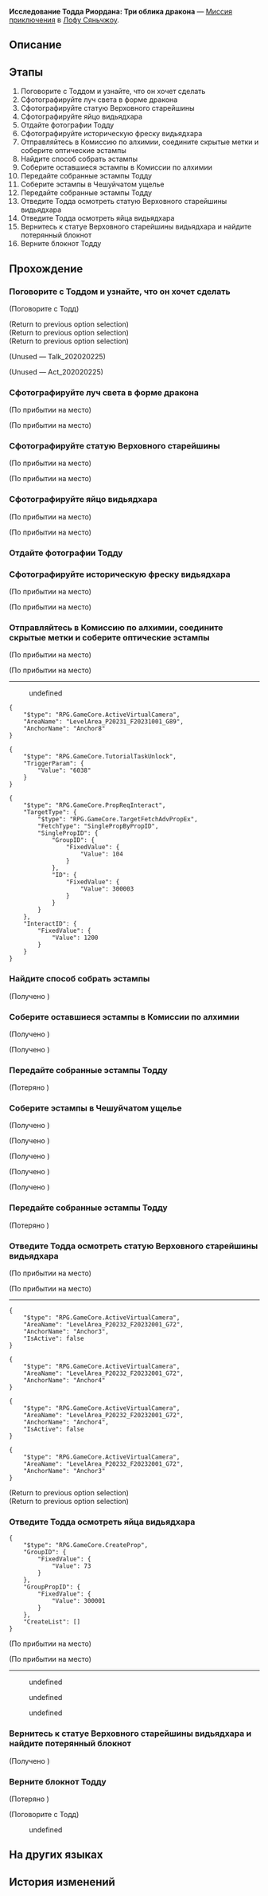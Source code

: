 {{Дополнить|Диалоги.}}
{{Миссия Инфобокс
|id              = 2020202
|Название        = 
|Изображение     = Миссия Освоения Исследование Тодда Риордана Три облика дракона.png
|Тип             = Миссия приключения
|События         = 
|Глава           = 
|Условия         = Завершите миссию [[Миссия приключения]] ''[[Исследование Тодда Риордана: Мимолётный взгляд на знахарские учения]]'' и дождитесь ежедневного [[Обновление сервера|обновления сервера]]
|Персонажи       = Первопроходец; Тодд
|СтартЛокация    = Центральная гавань Приюта звёздных яликов
|Мир             = Лофу Сяньчжоу
|Локации         = Центральная гавань Приюта звёздных яликов
|Предыдущая      = Исследование Тодда Риордана: Мимолётный взгляд на знахарские учения
|Следующая       = 
|Награды         = Опыт Освоения*200; Звёздный нефрит*40; Путеводитель путешественника*6; Утраченный кристалл*5; Strale*25; "Erstwhile Resonance"*1 { text = Erstwhile Resonance }; Кредиты*60 000
}}
'''Исследование Тодда Риордана: Три облика дракона''' — [[Миссия приключения]] в [[Лофу Сяньчжоу]].

==Описание==
{{Описание|Тодд просит вас отправиться в Чешуйчатое ущелье и сделать несколько снимков, связанных с историей видьядхара, а затем - помочь проникнуть в Чешуйчатое ущелье. Вы помогаете Тодду исполнить его желание.}}

==Этапы==
# Поговорите с Тоддом и узнайте, что он хочет сделать
# Сфотографируйте луч света в форме дракона
# Сфотографируйте статую Верховного старейшины
# Сфотографируйте яйцо видьядхара
# Отдайте фотографии Тодду
# Сфотографируйте историческую фреску видьядхара
# Отправляйтесь в Комиссию по алхимии, соедините скрытые метки и соберите оптические эстампы
# Найдите способ собрать эстампы
# Соберите оставшиеся эстампы в Комиссии по алхимии
# Передайте собранные эстампы Тодду
# Соберите эстампы в Чешуйчатом ущелье
# Передайте собранные эстампы Тодду
# Отведите Тодда осмотреть статую Верховного старейшины видьядхара
# Отведите Тодда осмотреть яйца видьядхара
# Вернитесь к статуе Верховного старейшины видьядхара и найдите потерянный блокнот
# Верните блокнот Тодду

==Прохождение==
{{Дополнить}}


===Поговорите с Тоддом и узнайте, что он хочет сделать===
{{Описание миссии|локация=Центральная гавань Приюта звёздных яликов|Учёный Гильдии эрудитов Тодд Риордан, похоже, столкнулся с новой проблемой. Но на этот раз, помимо «академических» проблем, похоже, есть что-то ещё...}}
{{Диалог Начало}}


;(Поговорите с Тодд)
<!--Unknown TalkSentence: 502114101-->
;(Return to previous option selection)
;(Return to previous option selection)
;(Return to previous option selection)

;(Unused &mdash; Talk_202020225)


;(Unused &mdash; Act_202020225)

{{Диалог Конец}}

===Сфотографируйте луч света в форме дракона===
{{Описание миссии|локация=Чешуйчатое ущелье|Тодд намерен изучать историю видьядхара. Однако он не смог попасть в Чешуйчатое ущелье, где, по слухам, можно ознакомиться с историей расы видьядхара. Не имея другой альтернативы, Тодд просит вас отправиться в Чешуйчатое ущелье и сделать несколько фотографий, чтобы он смог завершить исследование.}}
{{Диалог Начало}}
;(По прибытии на место)

;(По прибытии на место)
<!--Unknown TalkSentence: 202040217-->
{{Диалог Конец}}

===Сфотографируйте статую Верховного старейшины===
{{Диалог Начало}}
;(По прибытии на место)

;(По прибытии на место)
<!--Unknown TalkSentence: 202040044-->
{{Диалог Конец}}

===Сфотографируйте яйцо видьядхара===
{{Диалог Начало}}
;(По прибытии на место)

;(По прибытии на место)
<!--Unknown TalkSentence: 202040216-->
{{Диалог Конец}}

===Отдайте фотографии Тодду===
{{Описание миссии|локация=Центральная гавань Приюта звёздных яликов|Следуя просьбе Тодда, вы направляетесь в Чешуйчатое ущелье, чтобы сделать нужные ему фотографии. Поторопитесь и отдайте ему фотографии.}}
{{Диалог Начало}}

{{Диалог Конец}}

===Сфотографируйте историческую фреску видьядхара===
{{Описание миссии|локация=Чешуйчатое ущелье|Тодд намерен изучать историю видьядхара. Однако он не смог попасть в Чешуйчатое ущелье, где, по слухам, можно ознакомиться с историей расы видьядхара. Не имея другой альтернативы, Тодд просит вас отправиться в Чешуйчатое ущелье и сделать несколько фотографий, чтобы он смог завершить исследование.}}
{{Диалог Начало}}
;(По прибытии на место)

;(По прибытии на место)
<!--Unknown TalkSentence: 202040215-->
{{Диалог Конец}}

===Отправляйтесь в Комиссию по алхимии, соедините скрытые метки и соберите оптические эстампы===
{{Описание миссии|локация=Комиссия по алхимии|Тодд раскрыл вам секрет, который связан с исчезновением его учителя. Вы соглашаетесь помочь ему собрать подсказки, оставленные учителем. Он отправляет обнаруженные координаты, и вы приходите в Комиссию по алхимии, где собираете секретные метки Гильдии и записываете их. Соединяйте метки вместе и записывайте оптические метки с помощью камеры смартфона.}}
{{Диалог Начало}}
;(По прибытии на место)

;(По прибытии на место)
----
<!--Unknown TalkSentence: 202040194-->
<!--Unknown TalkSentence: 202040195-->
:{{Диалог|Стрелка}} undefined
:<!--1.5-second delay-->
<!--Unknown TalkSentence: 202040197-->
<!--Unknown TalkSentence: 202040198-->
<!--Unknown TalkSentence: 202040199-->
<pre>{
	"$type": "RPG.GameCore.ActiveVirtualCamera",
	"AreaName": "LevelArea_P20231_F20231001_G89",
	"AnchorName": "Anchor8"
}</pre>
<!--Unknown TalkSentence: 202040201-->
<pre>{
	"$type": "RPG.GameCore.TutorialTaskUnlock",
	"TriggerParam": {
		"Value": "6038"
	}
}</pre>
<pre>{
	"$type": "RPG.GameCore.PropReqInteract",
	"TargetType": {
		"$type": "RPG.GameCore.TargetFetchAdvPropEx",
		"FetchType": "SinglePropByPropID",
		"SinglePropID": {
			"GroupID": {
				"FixedValue": {
					"Value": 104
				}
			},
			"ID": {
				"FixedValue": {
					"Value": 300003
				}
			}
		}
	},
	"InteractID": {
		"FixedValue": {
			"Value": 1200
		}
	}
}</pre>
{{Диалог Конец}}

===Найдите способ собрать эстампы===
{{Описание миссии|локация=Комиссия по алхимии|Тодд раскрыл вам секрет, который связан с исчезновением его учителя. Вы соглашаетесь помочь ему собрать подсказки, оставленные учителем. Он отправляет обнаруженные координаты, и вы приходите в Комиссию по алхимии, где собираете секретные метки Гильдии и записываете их.}}
{{Диалог Начало}}

;(Получено {{Item|Эстамп Гильдии I|20|x=1|text=Эстамп Гильдии I}})
{{Диалог Конец}}

===Соберите оставшиеся эстампы в Комиссии по алхимии===
{{Описание миссии|локация=Комиссия по алхимии|Тодд раскрыл вам секрет, который связан с исчезновением его учителя. Вы соглашаетесь помочь ему собрать подсказки, оставленные учителем. Он отправляет обнаруженные координаты, и вы приходите в Комиссию по алхимии, где собираете секретные метки Гильдии и записываете их. Соединяйте метки вместе и записывайте оптические метки с помощью камеры смартфона.}}
{{Диалог Начало}}

;(Получено {{Item|Эстамп Гильдии II|20|x=1|text=Эстамп Гильдии II}})

;(Получено {{Item|Эстамп Гильдии III|20|x=1|text=Эстамп Гильдии III}})
{{Диалог Конец}}

===Передайте собранные эстампы Тодду===
{{Описание миссии|локация=Центральная гавань Приюта звёздных яликов|Вы собрали три оптических эстампа учёного Бернини в трёх различных местах. Теперь пришло время отдать их Тодду.}}
{{Диалог Начало}}

;(Потеряно {{Item|Эстамп Гильдии I|20|x=1|text=Эстамп Гильдии I}})
{{Диалог Конец}}

===Соберите эстампы в Чешуйчатом ущелье===
{{Описание миссии|локация=Чешуйчатое ущелье|Тодд расшифровал загадки, оставленные его учителем, но, к сожалению, это не имеет никакого отношения к местонахождению учителя. Он просит вас отправиться в Чешуйчатое ущелье, где его учитель исчез десятилетия назад. Там, должно быть, спрятаны ещё какие-то метки...}}
{{Диалог Начало}}

;(Получено {{Item|Эстамп Гильдии IV|20|x=1|text=Эстамп Гильдии IV}})

;(Получено {{Item|Эстамп Гильдии V|20|x=1|text=Эстамп Гильдии V}})

;(Получено {{Item|Эстамп Гильдии VI|20|x=1|text=Эстамп Гильдии VI}})

;(Получено {{Item|Эстамп Гильдии VII|20|x=1|text=Эстамп Гильдии VII}})

;(Получено {{Item|Эстамп Гильдии VIII|20|x=1|text=Эстамп Гильдии VIII}})
{{Диалог Конец}}

===Передайте собранные эстампы Тодду===
{{Описание миссии|локация=Центральная гавань Приюта звёздных яликов|Вы нашли все метки и записали их. Теперь пришло время передать оптические метки Тодду. Может быть, на этот раз ему удастся разгадать тайну исчезновения своего учителя.}}
{{Диалог Начало}}

;(Потеряно {{Item|Эстамп Гильдии IV|20|x=1|text=Эстамп Гильдии IV}})
{{Диалог Конец}}

===Отведите Тодда осмотреть статую Верховного старейшины видьядхара===
{{Описание миссии|локация=Чешуйчатое ущелье|Тодду пришло несколько новых идей, но одних текстов и фотографий явно недостаточно, чтобы сформулировать законченную тему исследования. Он умоляет вас тайно отвести его в Чешуйчатое ущелье, чтобы увидеть всё своими глазами...}}
{{Диалог Начало}}
;(По прибытии на место)

;(По прибытии на место)
----
<!--Unknown TalkSentence: 202040152-->
<pre>{
	"$type": "RPG.GameCore.ActiveVirtualCamera",
	"AreaName": "LevelArea_P20232_F20232001_G72",
	"AnchorName": "Anchor3",
	"IsActive": false
}</pre>
<pre>{
	"$type": "RPG.GameCore.ActiveVirtualCamera",
	"AreaName": "LevelArea_P20232_F20232001_G72",
	"AnchorName": "Anchor4"
}</pre>
<!--Unknown TalkSentence: 202040153-->
<!--Unknown TalkSentence: 202040154-->
<pre>{
	"$type": "RPG.GameCore.ActiveVirtualCamera",
	"AreaName": "LevelArea_P20232_F20232001_G72",
	"AnchorName": "Anchor4",
	"IsActive": false
}</pre>
<pre>{
	"$type": "RPG.GameCore.ActiveVirtualCamera",
	"AreaName": "LevelArea_P20232_F20232001_G72",
	"AnchorName": "Anchor3"
}</pre>
;(Return to previous option selection)
;(Return to previous option selection)
{{Диалог Конец}}

===Отведите Тодда осмотреть яйца видьядхара===
{{Диалог Начало}}
<pre>{
	"$type": "RPG.GameCore.CreateProp",
	"GroupID": {
		"FixedValue": {
			"Value": 73
		}
	},
	"GroupPropID": {
		"FixedValue": {
			"Value": 300001
		}
	},
	"CreateList": []
}</pre>
;(По прибытии на место)

;(По прибытии на место)
----
<!--Unknown TalkSentence: 202040163-->
<!--Unknown TalkSentence: 202040164-->
<!--Unknown TalkSentence: 202040165-->
<!--Unknown TalkSentence: 202040166-->
<!--Unknown TalkSentence: 202040167-->
<!--Unknown TalkSentence: 202040168-->
:{{Диалог|Стрелка}} undefined
:{{Диалог|Стрелка}} undefined
:{{Диалог|Стрелка}} undefined
{{Диалог Конец}}

===Вернитесь к статуе Верховного старейшины видьядхара и найдите потерянный блокнот===
{{Описание миссии|локация=Чешуйчатое ущелье|Тодд останавливается перед яйцами видьядхара и понимает, что потерял свой блокнот, полный исследовательских заметок. Возможно, он потерял его в том месте, где был раньше. Он просит вас вернуться к статуе Верховного старейшины видьядхара и поискать его блокнот.}}
{{Диалог Начало}}

;(Получено {{Item|Блокнот Тодда|20|x=1|text=Блокнот Тодда}})
{{Диалог Конец}}

===Верните блокнот Тодду===
{{Описание миссии|локация=Чешуйчатое ущелье|Вы находите блокнот Тодда, но в нём почти нет записей. Это кажется вам странным, но вы не знаете, что это может значить... В любом случае вы должны вернуть ему блокнот.}}
{{Диалог Начало}}

;(Потеряно {{Item|Блокнот Тодда|20|x=1|text=Блокнот Тодда}})

;(Поговорите с Тодд)
<!--Unknown TalkSentence: 202040183-->
:{{Диалог|Стрелка}} undefined
<!--Unknown TalkSentence: 202040188-->
<!--Unknown TalkSentence: 202040189-->
<!--Unknown TalkSentence: 202040190-->
<!--Unknown TalkSentence: 202040191-->
<!--Unknown TalkSentence: 202040233-->
<!--Unknown TalkSentence: 202040234-->
<!--Unknown TalkSentence: 202040235-->
{{Диалог Конец}}

==На других языках==
{{На других языках
|en   = Todd Riordan's Academic Research: The Three Draconic Transformations
|zhs  = 陶德•雷奥登的学术研究：龙图三变
|zht  = 陶德•雷奧登的學術研究：龍圖三變
|ja   = トッド・ライオットの学術研究：龍図三変
|ko   = 토드•리오단의 학술 연구: 삼변하는 용
|es   = Investigación académica de Todd Riordan: las tres transformaciones dracónicas
|fr   = Les recherches de Todd&nbsp;Riordan&nbsp;: Les trois transformations draconiques
|ru   = Исследование Тодда Риордана: Три облика дракона
|th   = งานวิจัยของ Todd Riordan: มังกรที่แปรเปลี่ยน
|vi   = Nghiên cứu học thuật của Todd Riordan: Ba Mảnh Hình Rồng
|de   = Todd Riordans akademische Forschung: Die drei Drachenverwandlungen
|id   = Penelitian Akademis Todd Riordan: Tiga Transformasi Drakonik
|pt   = Pesquisa Acadêmica de Todd Riordan: Três Transformações Dracônicas
}}

==История изменений==
{{История изменений|2.7}}

